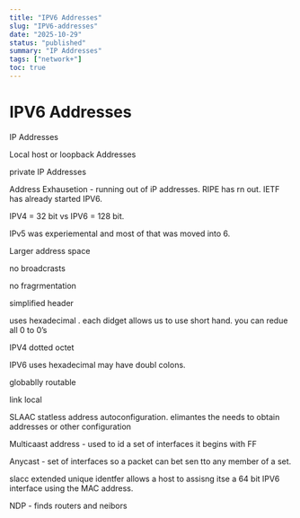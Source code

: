 ```yaml
---
title: "IPV6 Addresses"
slug: "IPV6-addresses"
date: "2025-10-29"
status: "published"
summary: "IP Addresses"
tags: ["network+"]
toc: true
---
```


# IPV6 Addresses

IP Addresses 

Local host or loopback Addresses 

private IP Addresses 

Address Exhausetion - running out of iP addresses. RIPE has rn out. IETF has already started IPV6. 

IPV4 = 32 bit vs IPV6 = 128 bit. 

IPv5 was experiemental and most of that was moved into 6. 

Larger address space 

no broadcrasts 

no fragrmentation 

simplified header

uses hexadecimal . each didget allows us to use short hand. you can redue all 0 to 0’s

IPV4 dotted octet 

IPV6 uses hexadecimal may have doubl colons. 

globablly routable 

link local 

SLAAC statless address autoconfiguration. elimantes the needs to obtain addresses or other configuration 

Multicaast address - used to id a set of interfaces it begins with FF

Anycast - set of interfaces so a packet can bet sen tto any member of a set. 

slacc extended unique identfer allows a host to assisng itse a 64 bit IPV6 interface using the MAC address. 

NDP - finds routers and neibors